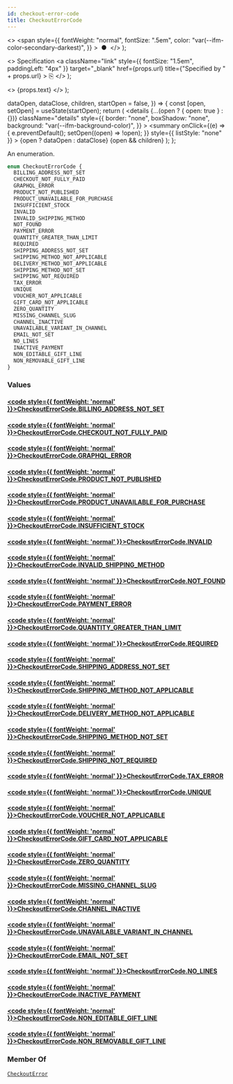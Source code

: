 ```yaml
---
id: checkout-error-code
title: CheckoutErrorCode
---
```


  <>
    <span
      style={{
        fontWeight: "normal",
        fontSize: ".5em",
        color: "var(--ifm-color-secondary-darkest)",
      }}
    >
      &nbsp;●&nbsp;
    </span>
  </>
);

  <>
    Specification
    <a
      className="link"
      style={{ fontSize: "1.5em", paddingLeft: "4px" }}
      target="\_blank"
      href={props.url}
      title={"Specified by " + props.url}
    >
      ⎘
    </a>
  </>
);

  <>
    <span className={props.class}>{props.text}</span>
  </>
);


  dataOpen,
  dataClose,
  children,
  startOpen = false,
}) => {
  const [open, setOpen] = useState(startOpen);
  return (
    <details
      {...(open ? { open: true } : {})}
      className="details"
      style={{
        border: "none",
        boxShadow: "none",
        background: "var(--ifm-background-color)",
      }}
    >
      <summary
        onClick={(e) => {
          e.preventDefault();
          setOpen((open) => !open);
        }}
        style={{ listStyle: "none" }}
      >
        {open ? dataOpen : dataClose}
      </summary>
      {open && children}
    </details>
  );
};

An enumeration.

```graphql
enum CheckoutErrorCode {
  BILLING_ADDRESS_NOT_SET
  CHECKOUT_NOT_FULLY_PAID
  GRAPHQL_ERROR
  PRODUCT_NOT_PUBLISHED
  PRODUCT_UNAVAILABLE_FOR_PURCHASE
  INSUFFICIENT_STOCK
  INVALID
  INVALID_SHIPPING_METHOD
  NOT_FOUND
  PAYMENT_ERROR
  QUANTITY_GREATER_THAN_LIMIT
  REQUIRED
  SHIPPING_ADDRESS_NOT_SET
  SHIPPING_METHOD_NOT_APPLICABLE
  DELIVERY_METHOD_NOT_APPLICABLE
  SHIPPING_METHOD_NOT_SET
  SHIPPING_NOT_REQUIRED
  TAX_ERROR
  UNIQUE
  VOUCHER_NOT_APPLICABLE
  GIFT_CARD_NOT_APPLICABLE
  ZERO_QUANTITY
  MISSING_CHANNEL_SLUG
  CHANNEL_INACTIVE
  UNAVAILABLE_VARIANT_IN_CHANNEL
  EMAIL_NOT_SET
  NO_LINES
  INACTIVE_PAYMENT
  NON_EDITABLE_GIFT_LINE
  NON_REMOVABLE_GIFT_LINE
}
```

### Values

#### [<code style={{ fontWeight: 'normal' }}>CheckoutErrorCode.<b>BILLING_ADDRESS_NOT_SET</b></code>](#)

>

#### [<code style={{ fontWeight: 'normal' }}>CheckoutErrorCode.<b>CHECKOUT_NOT_FULLY_PAID</b></code>](#)

>

#### [<code style={{ fontWeight: 'normal' }}>CheckoutErrorCode.<b>GRAPHQL_ERROR</b></code>](#)

>

#### [<code style={{ fontWeight: 'normal' }}>CheckoutErrorCode.<b>PRODUCT_NOT_PUBLISHED</b></code>](#)

>

#### [<code style={{ fontWeight: 'normal' }}>CheckoutErrorCode.<b>PRODUCT_UNAVAILABLE_FOR_PURCHASE</b></code>](#)

>

#### [<code style={{ fontWeight: 'normal' }}>CheckoutErrorCode.<b>INSUFFICIENT_STOCK</b></code>](#)

>

#### [<code style={{ fontWeight: 'normal' }}>CheckoutErrorCode.<b>INVALID</b></code>](#)

>

#### [<code style={{ fontWeight: 'normal' }}>CheckoutErrorCode.<b>INVALID_SHIPPING_METHOD</b></code>](#)

>

#### [<code style={{ fontWeight: 'normal' }}>CheckoutErrorCode.<b>NOT_FOUND</b></code>](#)

>

#### [<code style={{ fontWeight: 'normal' }}>CheckoutErrorCode.<b>PAYMENT_ERROR</b></code>](#)

>

#### [<code style={{ fontWeight: 'normal' }}>CheckoutErrorCode.<b>QUANTITY_GREATER_THAN_LIMIT</b></code>](#)

>

#### [<code style={{ fontWeight: 'normal' }}>CheckoutErrorCode.<b>REQUIRED</b></code>](#)

>

#### [<code style={{ fontWeight: 'normal' }}>CheckoutErrorCode.<b>SHIPPING_ADDRESS_NOT_SET</b></code>](#)

>

#### [<code style={{ fontWeight: 'normal' }}>CheckoutErrorCode.<b>SHIPPING_METHOD_NOT_APPLICABLE</b></code>](#)

>

#### [<code style={{ fontWeight: 'normal' }}>CheckoutErrorCode.<b>DELIVERY_METHOD_NOT_APPLICABLE</b></code>](#)

>

#### [<code style={{ fontWeight: 'normal' }}>CheckoutErrorCode.<b>SHIPPING_METHOD_NOT_SET</b></code>](#)

>

#### [<code style={{ fontWeight: 'normal' }}>CheckoutErrorCode.<b>SHIPPING_NOT_REQUIRED</b></code>](#)

>

#### [<code style={{ fontWeight: 'normal' }}>CheckoutErrorCode.<b>TAX_ERROR</b></code>](#)

>

#### [<code style={{ fontWeight: 'normal' }}>CheckoutErrorCode.<b>UNIQUE</b></code>](#)

>

#### [<code style={{ fontWeight: 'normal' }}>CheckoutErrorCode.<b>VOUCHER_NOT_APPLICABLE</b></code>](#)

>

#### [<code style={{ fontWeight: 'normal' }}>CheckoutErrorCode.<b>GIFT_CARD_NOT_APPLICABLE</b></code>](#)

>

#### [<code style={{ fontWeight: 'normal' }}>CheckoutErrorCode.<b>ZERO_QUANTITY</b></code>](#)

>

#### [<code style={{ fontWeight: 'normal' }}>CheckoutErrorCode.<b>MISSING_CHANNEL_SLUG</b></code>](#)

>

#### [<code style={{ fontWeight: 'normal' }}>CheckoutErrorCode.<b>CHANNEL_INACTIVE</b></code>](#)

>

#### [<code style={{ fontWeight: 'normal' }}>CheckoutErrorCode.<b>UNAVAILABLE_VARIANT_IN_CHANNEL</b></code>](#)

>

#### [<code style={{ fontWeight: 'normal' }}>CheckoutErrorCode.<b>EMAIL_NOT_SET</b></code>](#)

>

#### [<code style={{ fontWeight: 'normal' }}>CheckoutErrorCode.<b>NO_LINES</b></code>](#)

>

#### [<code style={{ fontWeight: 'normal' }}>CheckoutErrorCode.<b>INACTIVE_PAYMENT</b></code>](#)

>

#### [<code style={{ fontWeight: 'normal' }}>CheckoutErrorCode.<b>NON_EDITABLE_GIFT_LINE</b></code>](#)

>

#### [<code style={{ fontWeight: 'normal' }}>CheckoutErrorCode.<b>NON_REMOVABLE_GIFT_LINE</b></code>](#)

>

### Member Of

[`CheckoutError`](../../../api-reference/checkout/objects/checkout-error) <Badge class="badge badge--secondary" text="object"/>
